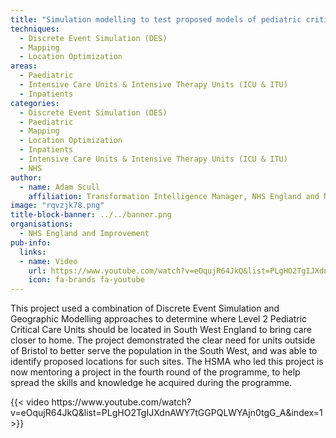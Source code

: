 ```yaml
---
title: "Simulation modelling to test proposed models of pediatric critical care in South West England"
techniques:
  - Discrete Event Simulation (DES)
  - Mapping
  - Location Optimization
areas:
  - Paediatric
  - Intensive Care Units & Intensive Therapy Units (ICU & ITU)
  - Inpatients
categories:
  - Discrete Event Simulation (DES)
  - Paediatric
  - Mapping
  - Location Optimization
  - Inpatients
  - Intensive Care Units & Intensive Therapy Units (ICU & ITU)
  - NHS
author:
  - name: Adam Scull
    affiliation: Transformation Intelligence Manager, NHS England and NHS Improvement
image: "rqvzjk78.png"
title-block-banner: ../../banner.png
organisations:
  - NHS England and Improvement
pub-info:
  links:
  - name: Video
    url: https://www.youtube.com/watch?v=eOqujR64JkQ&list=PLgHO2TgIJXdnAWY7tGGPQLWYAjn0tgG_A&index=1
    icon: fa-brands fa-youtube
---
```


This project used a combination of Discrete Event Simulation and Geographic Modelling approaches to determine where Level 2 Pediatric Critical Care Units should be located in South West England to bring care closer to home. The project demonstrated the clear need for units outside of Bristol to better serve the population in the South West, and was able to identify proposed locations for such sites. The HSMA who led this project is now mentoring a project in the fourth round of the programme, to help spread the skills and knowledge he acquired during the programme.

{{< video https://www.youtube.com/watch?v=eOqujR64JkQ&list=PLgHO2TgIJXdnAWY7tGGPQLWYAjn0tgG_A&index=1 >}}
